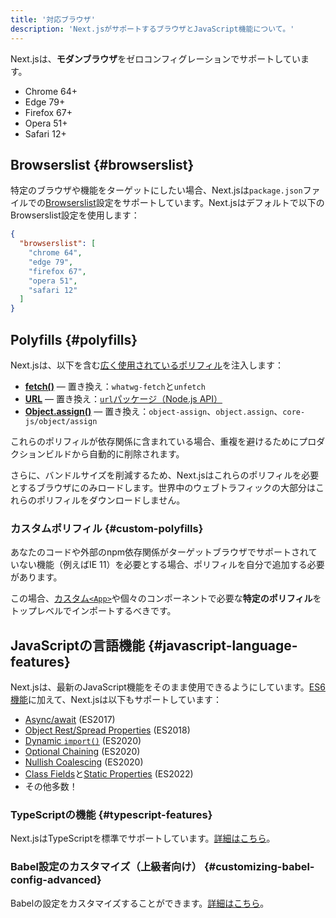 ```yaml
---
title: '対応ブラウザ'
description: 'Next.jsがサポートするブラウザとJavaScript機能について。'
---
```


Next.jsは、**モダンブラウザ**をゼロコンフィグレーションでサポートしています。

- Chrome 64+
- Edge 79+
- Firefox 67+
- Opera 51+
- Safari 12+

## Browserslist {#browserslist}

特定のブラウザや機能をターゲットにしたい場合、Next.jsは`package.json`ファイルでの[Browserslist](https://browsersl.ist)設定をサポートしています。Next.jsはデフォルトで以下のBrowserslist設定を使用します：

```json title="package.json"
{
  "browserslist": [
    "chrome 64",
    "edge 79",
    "firefox 67",
    "opera 51",
    "safari 12"
  ]
}
```

## Polyfills {#polyfills}

Next.jsは、以下を含む[広く使用されているポリフィル](https://github.com/vercel/next.js/blob/canary/packages/next-polyfill-nomodule/src/index.js)を注入します：

- [**fetch()**](https://developer.mozilla.org/docs/Web/API/Fetch_API) — 置き換え：`whatwg-fetch`と`unfetch`
- [**URL**](https://developer.mozilla.org/docs/Web/API/URL) — 置き換え：[`url`パッケージ（Node.js API）](https://nodejs.org/api/url.html)
- [**Object.assign()**](https://developer.mozilla.org/docs/Web/JavaScript/Reference/Global_Objects/Object/assign) — 置き換え：`object-assign`、`object.assign`、`core-js/object/assign`

これらのポリフィルが依存関係に含まれている場合、重複を避けるためにプロダクションビルドから自動的に削除されます。

さらに、バンドルサイズを削減するため、Next.jsはこれらのポリフィルを必要とするブラウザにのみロードします。世界中のウェブトラフィックの大部分はこれらのポリフィルをダウンロードしません。

### カスタムポリフィル {#custom-polyfills}

あなたのコードや外部のnpm依存関係がターゲットブラウザでサポートされていない機能（例えばIE 11）を必要とする場合、ポリフィルを自分で追加する必要があります。

この場合、[カスタム`<App>`](https://nextjs.org/docs/canary/pages/building-your-application/routing/custom-app)や個々のコンポーネントで必要な**特定のポリフィル**をトップレベルでインポートするべきです。

## JavaScriptの言語機能 {#javascript-language-features}

Next.jsは、最新のJavaScript機能をそのまま使用できるようにしています。[ES6機能](https://github.com/lukehoban/es6features)に加えて、Next.jsは以下もサポートしています：

- [Async/await](https://github.com/tc39/ecmascript-asyncawait) (ES2017)
- [Object Rest/Spread Properties](https://github.com/tc39/proposal-object-rest-spread) (ES2018)
- [Dynamic `import()`](https://github.com/tc39/proposal-dynamic-import) (ES2020)
- [Optional Chaining](https://github.com/tc39/proposal-optional-chaining) (ES2020)
- [Nullish Coalescing](https://github.com/tc39/proposal-nullish-coalescing) (ES2020)
- [Class Fields](https://github.com/tc39/proposal-class-fields)と[Static Properties](https://github.com/tc39/proposal-static-class-features) (ES2022)
- その他多数！

### TypeScriptの機能 {#typescript-features}

Next.jsはTypeScriptを標準でサポートしています。[詳細はこちら](https://nextjs.org/docs/canary/pages/api-reference/config/typescript)。

### Babel設定のカスタマイズ（上級者向け） {#customizing-babel-config-advanced}

Babelの設定をカスタマイズすることができます。[詳細はこちら](https://nextjs.org/docs/canary/pages/guides/babel)。

